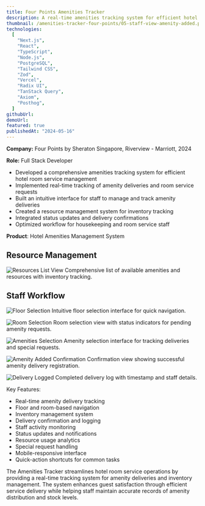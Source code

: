 ```yaml
---
title: Four Points Amenities Tracker
description: A real-time amenities tracking system for efficient hotel room service management
thumbnail: /amenities-tracker-four-points/05-staff-view-amenity-added.png
technologies:
  [
    "Next.js",
    "React",
    "TypeScript",
    "Node.js",
    "PostgreSQL",
    "Tailwind CSS",
    "Zod",
    "Vercel",
    "Radix UI",
    "TanStack Query",
    "Axiom",
    "Posthog",
  ]
githubUrl:
demoUrl:
featured: true
publishedAt: "2024-05-16"
---
```


**Company:** Four Points by Sheraton Singapore, Riverview - Marriott, 2024

**Role:** Full Stack Developer

- Developed a comprehensive amenities tracking system for efficient hotel room service management
- Implemented real-time tracking of amenity deliveries and room service requests
- Built an intuitive interface for staff to manage and track amenity deliveries
- Created a resource management system for inventory tracking
- Integrated status updates and delivery confirmations
- Optimized workflow for housekeeping and room service staff

**Product**: Hotel Amenities Management System

## Resource Management

![Resources List View](/amenities-tracker-four-points/01-resources-list.png)
Comprehensive list of available amenities and resources with inventory tracking.

## Staff Workflow

![Floor Selection](/amenities-tracker-four-points/02-staff-view-select-floor.png)
Intuitive floor selection interface for quick navigation.

![Room Selection](/amenities-tracker-four-points/03-staff-view-select-room.png)
Room selection view with status indicators for pending amenity requests.

![Amenities Selection](/amenities-tracker-four-points/04-staff-view-select-amenities-delivered.png)
Amenity selection interface for tracking deliveries and special requests.

![Amenity Added Confirmation](/amenities-tracker-four-points/05-staff-view-amenity-added.png)
Confirmation view showing successful amenity delivery registration.

![Delivery Logged](/amenities-tracker-four-points/06-staff-view-amenity-logged.png)
Completed delivery log with timestamp and staff details.

Key Features:

- Real-time amenity delivery tracking
- Floor and room-based navigation
- Inventory management system
- Delivery confirmation and logging
- Staff activity monitoring
- Status updates and notifications
- Resource usage analytics
- Special request handling
- Mobile-responsive interface
- Quick-action shortcuts for common tasks

The Amenities Tracker streamlines hotel room service operations by providing a real-time tracking system for amenity deliveries and inventory management. The system enhances guest satisfaction through efficient service delivery while helping staff maintain accurate records of amenity distribution and stock levels.
